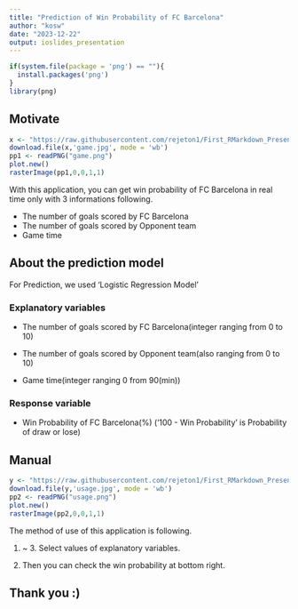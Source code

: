 ---
title: "Prediction of Win Probability of FC Barcelona"
author: "kosw"
date: "2023-12-22"
output: ioslides_presentation
---

```{r, echo=FALSE}
if(system.file(package = 'png') == ""){
  install.packages('png')
}
library(png)
```


## Motivate
```{r echo=FALSE, fig.height=3, fig.width=4}
x <- "https://raw.githubusercontent.com/rejeton1/First_RMarkdown_Presentation/main/game.png"
download.file(x,'game.jpg', mode = 'wb')
pp1 <- readPNG("game.png")
plot.new() 
rasterImage(pp1,0,0,1,1)
```

With this application, you can get win probability of FC Barcelona in real time only with 3 informations following.

- The number of goals scored by FC Barcelona
- The number of goals scored by Opponent team
- Game time


## About the prediction model

For Prediction, we used 'Logistic Regression Model'

### Explanatory variables

- The number of goals scored by FC Barcelona(integer ranging from 0 to 10)

- The number of goals scored by Opponent team(also ranging from 0 to 10)

- Game time(integer ranging 0 from 90(min))

### Response variable

- Win Probability of FC Barcelona(%)
('100 - Win Probability' is Probability of draw or lose)


## Manual
```{r echo=FALSE, fig.height=3, fig.width=5}
y <- "https://raw.githubusercontent.com/rejeton1/First_RMarkdown_Presentation/main/usage.png"
download.file(y,'usage.jpg', mode = 'wb')
pp2 <- readPNG("usage.png")
plot.new() 
rasterImage(pp2,0,0,1,1)

```

The method of use of this application is following.

1. ~ 3. Select values of explanatory variables.

4. Then you can check the win probability at bottom right.


## Thank you :)






